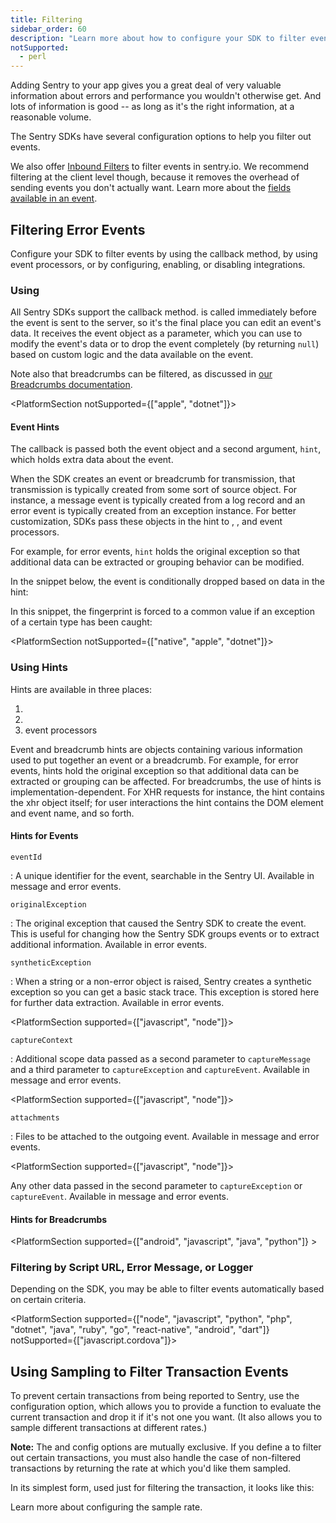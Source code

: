```yaml
---
title: Filtering
sidebar_order: 60
description: "Learn more about how to configure your SDK to filter events reported to Sentry."
notSupported:
  - perl
---
```


Adding Sentry to your app gives you a great deal of very valuable information about errors and performance you wouldn't otherwise get. And lots of information is good -- as long as it's the right information, at a reasonable volume.

The Sentry SDKs have several configuration options to help you filter out events.

We also offer [Inbound Filters](/product/data-management-settings/filtering/) to filter events in sentry.io. We recommend filtering at the client level though, because it removes the overhead of sending events you don't actually want. Learn more about the [fields available in an event](https://develop.sentry.dev/sdk/event-payloads/).

## Filtering Error Events

Configure your SDK to filter events by using the <PlatformIdentifier name="before-send" /> callback method, by using event processors, or by configuring, enabling, or disabling integrations.

### Using <PlatformIdentifier name="before-send" />

All Sentry SDKs support the <PlatformIdentifier name="before-send" /> callback method. <PlatformIdentifier name="before-send" /> is called immediately before the event is sent to the server, so it's the final place you can edit an event's data. It receives the event object as a parameter, which you can use to modify the event's data or to drop the event completely (by returning `null`) based on custom logic and the data available on the event.

<PlatformContent includePath="configuration/before-send" />

Note also that breadcrumbs can be filtered, as discussed in [our Breadcrumbs documentation](/product/error-monitoring/breadcrumbs/).

<PlatformSection notSupported={["apple", "dotnet"]}>

#### Event Hints

The <PlatformIdentifier name="before-send" /> callback is passed both the event object and a second argument, `hint`, which holds extra data about the event.

When the SDK creates an event or breadcrumb for transmission, that transmission is typically created from some sort of source object. For instance, a message event is typically created from a log record and an error event is typically created from an exception instance. For better customization, SDKs pass these objects in the hint to <PlatformIdentifier name="before-send" />, <PlatformIdentifier name="before-breadcrumb" />, and event processors.

For example, for error events, `hint` holds the original exception so that additional data can be extracted or grouping behavior can be modified.

In the snippet below, the event is conditionally dropped based on data in the hint:

<PlatformContent includePath="configuration/before-send-hint" />

In this snippet, the fingerprint is forced to a common value if an exception of a certain type has been caught:

<PlatformContent includePath="configuration/before-send-fingerprint" />

</PlatformSection>

<PlatformSection notSupported={["native", "apple", "dotnet"]}>

### Using Hints

Hints are available in three places:

1. <PlatformIdentifier name="before-send" />
2. <PlatformIdentifier name="before-breadcrumb" />
3. event processors

Event and breadcrumb hints are objects containing various information used to put together an event or a breadcrumb. For example, for error events, hints hold the original exception so that additional data can be extracted or grouping can be affected. For breadcrumbs, the use of hints is implementation-dependent. For XHR requests for instance, the hint contains the xhr object itself; for user interactions the hint contains the DOM element and event name, and so forth.

#### Hints for Events

`eventId`

: A unique identifier for the event, searchable in the Sentry UI. Available in message and error events.

`originalException`

: The original exception that caused the Sentry SDK to create the event. This is useful for changing how the Sentry SDK groups events or to extract additional information. Available in error events.

`syntheticException`

: When a string or a non-error object is raised, Sentry creates a synthetic exception so you can get a basic stack trace. This exception is stored here for further data extraction. Available in error events.

<PlatformSection supported={["javascript", "node"]}>

`captureContext`

: Additional scope data passed as a second parameter to `captureMessage` and a third parameter to `captureException` and `captureEvent`. Available in message and error events.

</PlatformSection>

<PlatformSection supported={["javascript", "node"]}>

`attachments`

: Files to be attached to the outgoing event. Available in message and error events.

</PlatformSection>

<PlatformSection supported={["javascript", "node"]}>

Any other data passed in the second parameter to `captureException` or `captureEvent`. Available in message and error events.

</PlatformSection>

#### Hints for Breadcrumbs

<PlatformContent includePath="configuration/breadcrumb-hints" />

</PlatformSection>

<PlatformSection supported={["android", "javascript", "java", "python"]} >

### Filtering by Script URL, Error Message, or Logger

Depending on the SDK, you may be able to filter events automatically based on certain criteria.

<PlatformContent includePath="configuration/decluttering" />

</PlatformSection>

<PlatformSection supported={["node", "javascript", "python", "php", "dotnet", "java", "ruby", "go", "react-native", "android", "dart"]} notSupported={["javascript.cordova"]}>

## Using Sampling to Filter Transaction Events

To prevent certain transactions from being reported to Sentry, use the <PlatformIdentifier name="traces-sampler" /> configuration option, which allows you to provide a function to evaluate the current transaction and drop it if it's not one you want. (It also allows you to sample different transactions at different rates.)

**Note:** The <PlatformIdentifier name="traces-sampler" /> and <PlatformIdentifier name="traces-sample-rate" /> config options are mutually exclusive. If you define a <PlatformIdentifier name="traces-sampler" /> to filter out certain transactions, you must also handle the case of non-filtered transactions by returning the rate at which you'd like them sampled.

In its simplest form, used just for filtering the transaction, it looks like this:

<PlatformContent includePath="performance/traces-sampler-as-filter" />

Learn more about <PlatformLink to="/configuration/sampling/">configuring the sample rate</PlatformLink>.

</PlatformSection>
